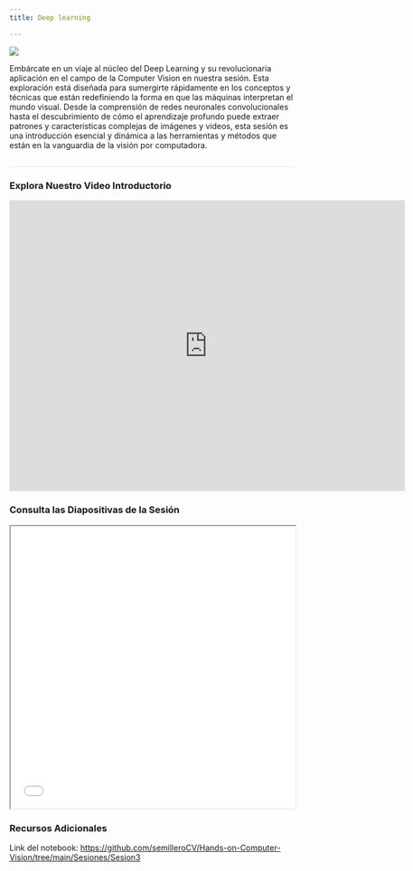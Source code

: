 ```yaml
---
title: Deep learning

---
```

<style>* {overflow: visible;}     h2{
        border-bottom: 1px solid #dee2e6 !important;
    }
    </style>

::: {layout="[35,65]"}

![](../images/sesiones/sesion6.webp)

Embárcate en un viaje al núcleo del Deep Learning y su revolucionaria aplicación en el campo de la Computer Vision en nuestra sesión. Esta exploración está diseñada para sumergirte rápidamente en los conceptos y técnicas que están redefiniendo la forma en que las máquinas interpretan el mundo visual. Desde la comprensión de redes neuronales convolucionales hasta el descubrimiento de cómo el aprendizaje profundo puede extraer patrones y características complejas de imágenes y videos, esta sesión es una introducción esencial y dinámica a las herramientas y métodos que están en la vanguardia de la visión por computadora. 
:::


## 

### Explora Nuestro Video Introductorio

<iframe width="700" height="515" src="https://www.youtube.com/embed/T2BuybnUsII?si=ntC-mgawfsozCpdJ" title="YouTube video player" frameborder="0" allow="accelerometer; autoplay; clipboard-write; encrypted-media; gyroscope; picture-in-picture; web-share" referrerpolicy="strict-origin-when-cross-origin" allowfullscreen></iframe>

### Consulta las Diapositivas de la Sesión

<iframe src="/slides/SemilleroCV_Session3_Deep Learning.pdf" width="100%" height="500px"></iframe>

### Recursos Adicionales

Link del notebook: <a href="https://github.com/semilleroCV/Hands-on-Computer-Vision/tree/main/Sesiones/Sesion3" target="_blank">https://github.com/semilleroCV/Hands-on-Computer-Vision/tree/main/Sesiones/Sesion3</a>

